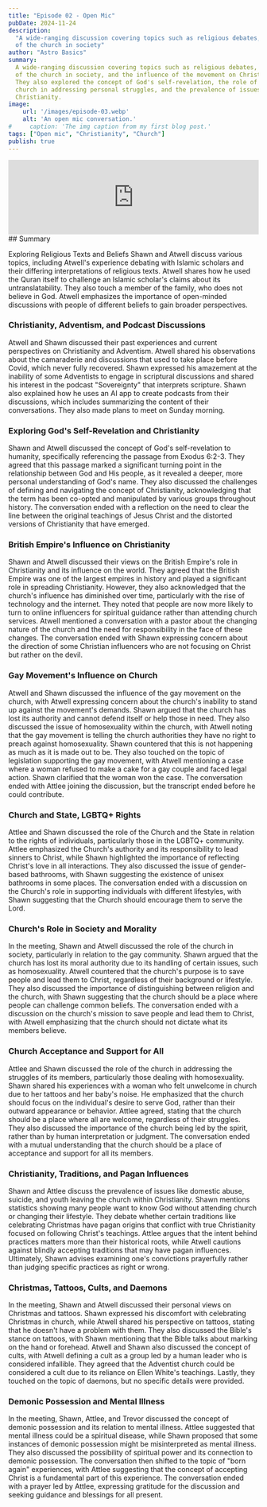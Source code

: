 ```yaml
---
title: "Episode 02 - Open Mic"
pubDate: 2024-11-24
description:
  "A wide-ranging discussion covering topics such as religious debates, the role
  of the church in society"
author: "Astro Basics"
summary:
  A wide-ranging discussion covering topics such as religious debates, the role
  of the church in society, and the influence of the movement on Christianity.
  They also explored the concept of God's self-revelation, the role of the
  church in addressing personal struggles, and the prevalence of issues within
  Christianity.
image:
    url: '/images/episode-03.webp'
    alt: 'An open mic conversation.'
#     caption: 'The img caption from my first blog post.'
tags: ["Open mic", "Christianity", "Church"]
publish: true
---
```



<iframe title="Episode  03 - Open Mic" allowtransparency="true" height="300" width="100%" style="border: none; min-width: min(100%, 330px);height:150px;" scrolling="no" data-name="pb-iframe-player" src="https://www.podbean.com/player-v2/?from=embed&i=63p52-174c3de-pb&square=1&share=0&download=1&fonts=Arial&skin=60a0c8&font-color=auto&rtl=0&logo_link=episode_page&btn-skin=7&size=300" loading="lazy" allowfullscreen=""></iframe>
## Summary

Exploring Religious Texts and Beliefs Shawn and Atwell discuss various topics,
including Atwell's experience debating with Islamic scholars and their differing
interpretations of religious texts. Atwell shares how he used the Quran itself
to challenge an Islamic scholar's claims about its untranslatability. They also
touch a member of the family, who does not believe in God.
Atwell emphasizes the importance of open-minded discussions with people of
different beliefs to gain broader perspectives.

### Christianity, Adventism, and Podcast Discussions

Atwell and Shawn discussed their past experiences and current perspectives on
Christianity and Adventism. Atwell shared his observations about the camaraderie
and discussions that used to take place before Covid, which never fully
recovered. Shawn expressed his amazement at the inability of some Adventists to
engage in scriptural discussions and shared his interest in the podcast
"Sovereignty" that interprets scripture. Shawn also explained how he uses an AI
app to create podcasts from their discussions, which includes summarizing the
content of their conversations. They also made plans to meet on Sunday morning.

### Exploring God's Self-Revelation and Christianity

Shawn and Atwell discussed the concept of God's self-revelation to humanity,
specifically referencing the passage from Exodus 6:2-3. They agreed that this
passage marked a significant turning point in the relationship between God and
His people, as it revealed a deeper, more personal understanding of God's name.
They also discussed the challenges of defining and navigating the concept of
Christianity, acknowledging that the term has been co-opted and manipulated by
various groups throughout history. The conversation ended with a reflection on
the need to clear the line between the original teachings of Jesus Christ and
the distorted versions of Christianity that have emerged.

### British Empire's Influence on Christianity

Shawn and Atwell discussed their views on the British Empire's role in
Christianity and its influence on the world. They agreed that the British Empire
was one of the largest empires in history and played a significant role in
spreading Christianity. However, they also acknowledged that the church's
influence has diminished over time, particularly with the rise of technology and
the internet. They noted that people are now more likely to turn to online
influencers for spiritual guidance rather than attending church services. Atwell
mentioned a conversation with a pastor about the changing nature of the church
and the need for responsibility in the face of these changes. The conversation
ended with Shawn expressing concern about the direction of some Christian
influencers who are not focusing on Christ but rather on the devil.

### Gay Movement's Influence on Church

Atwell and Shawn discussed the influence of the gay movement on the church, with
Atwell expressing concern about the church's inability to stand up against the
movement's demands. Shawn argued that the church has lost its authority and
cannot defend itself or help those in need. They also discussed the issue of
homosexuality within the church, with Atwell noting that the gay movement is
telling the church authorities they have no right to preach against
homosexuality. Shawn countered that this is not happening as much as it is made
out to be. They also touched on the topic of legislation supporting the gay
movement, with Atwell mentioning a case where a woman refused to make a cake for
a gay couple and faced legal action. Shawn clarified that the woman won the
case. The conversation ended with Attlee joining the discussion, but the
transcript ended before he could contribute.

### Church and State, LGBTQ+ Rights

Attlee and Shawn discussed the role of the Church and the State in relation to
the rights of individuals, particularly those in the LGBTQ+ community. Attlee
emphasized the Church's authority and its responsibility to lead sinners to
Christ, while Shawn highlighted the importance of reflecting Christ's love in
all interactions. They also discussed the issue of gender-based bathrooms, with
Shawn suggesting the existence of unisex bathrooms in some places. The
conversation ended with a discussion on the Church's role in supporting
individuals with different lifestyles, with Shawn suggesting that the Church
should encourage them to serve the Lord.

### Church's Role in Society and Morality

In the meeting, Shawn and Atwell discussed the role of the church in society,
particularly in relation to the gay community. Shawn argued that the church has
lost its moral authority due to its handling of certain issues, such as
homosexuality. Atwell countered that the church's purpose is to save people and
lead them to Christ, regardless of their background or lifestyle. They also
discussed the importance of distinguishing between religion and the church, with
Shawn suggesting that the church should be a place where people can challenge
common beliefs. The conversation ended with a discussion on the church's mission
to save people and lead them to Christ, with Atwell emphasizing that the church
should not dictate what its members believe.

### Church Acceptance and Support for All

Attlee and Shawn discussed the role of the church in addressing the struggles of
its members, particularly those dealing with homosexuality. Shawn shared his
experiences with a woman who felt unwelcome in church due to her tattoos and her
baby's noise. He emphasized that the church should focus on the individual's
desire to serve God, rather than their outward appearance or behavior. Attlee
agreed, stating that the church should be a place where all are welcome,
regardless of their struggles. They also discussed the importance of the church
being led by the spirit, rather than by human interpretation or judgment. The
conversation ended with a mutual understanding that the church should be a place
of acceptance and support for all its members.

### Christianity, Traditions, and Pagan Influences

Shawn and Attlee discuss the prevalence of issues like domestic abuse, suicide,
and youth leaving the church within Christianity. Shawn mentions statistics
showing many people want to know God without attending church or changing their
lifestyle. They debate whether certain traditions like celebrating Christmas
have pagan origins that conflict with true Christianity focused on following
Christ's teachings. Attlee argues that the intent behind practices matters more
than their historical roots, while Atwell cautions against blindly accepting
traditions that may have pagan influences. Ultimately, Shawn advises examining
one's convictions prayerfully rather than judging specific practices as right or
wrong.

### Christmas, Tattoos, Cults, and Daemons

In the meeting, Shawn and Atwell discussed their personal views on Christmas and
tattoos. Shawn expressed his discomfort with celebrating Christmas in church,
while Atwell shared his perspective on tattoos, stating that he doesn't have a
problem with them. They also discussed the Bible's stance on tattoos, with Shawn
mentioning that the Bible talks about marking on the hand or forehead. Atwell
and Shawn also discussed the concept of cults, with Atwell defining a cult as a
group led by a human leader who is considered infallible. They agreed that the
Adventist church could be considered a cult due to its reliance on Ellen White's
teachings. Lastly, they touched on the topic of daemons, but no specific details
were provided.

### Demonic Possession and Mental Illness

In the meeting, Shawn, Attlee, and Trevor discussed the concept of demonic
possession and its relation to mental illness. Attlee suggested that mental
illness could be a spiritual disease, while Shawn proposed that some instances
of demonic possession might be misinterpreted as mental illness. They also
discussed the possibility of spiritual power and its connection to demonic
possession. The conversation then shifted to the topic of "born again"
experiences, with Attlee suggesting that the concept of accepting Christ is a
fundamental part of this experience. The conversation ended with a prayer led by
Attlee, expressing gratitude for the discussion and seeking guidance and
blessings for all present.
